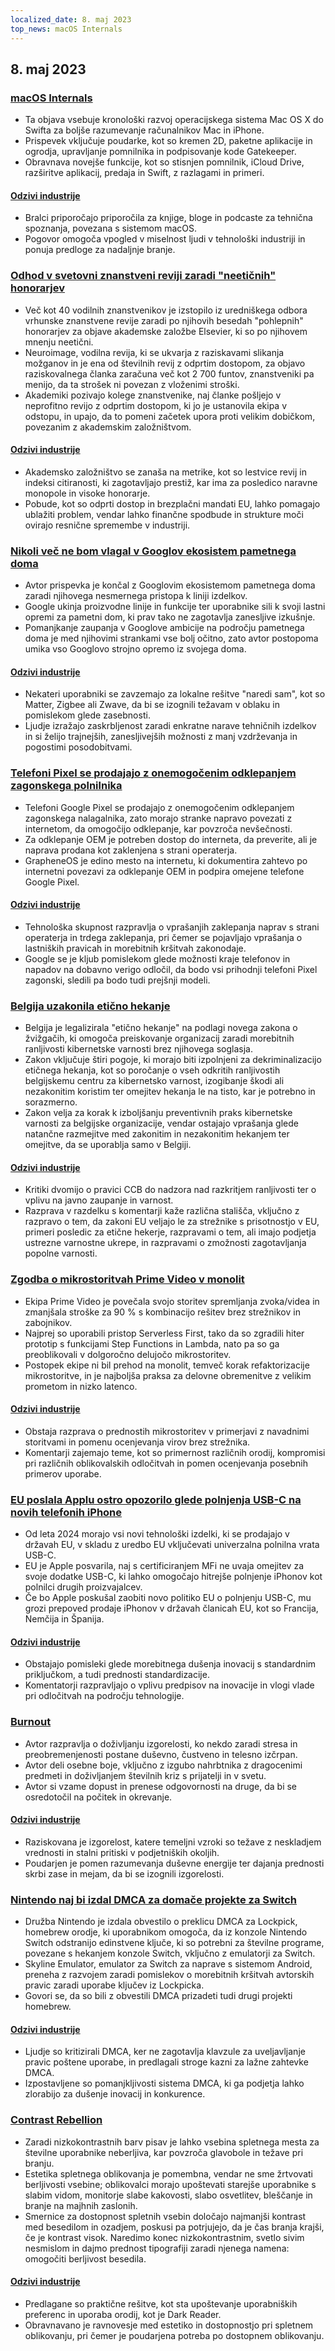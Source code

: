 ```yaml
---
localized_date: 8. maj 2023
top_news: macOS Internals
---
```




## 8. maj 2023

### [macOS Internals](https://gist.github.com/kconner/cff08fe3e0bb857ea33b47d965b3e19f)

- Ta objava vsebuje kronološki razvoj operacijskega sistema Mac OS X do Swifta za boljše razumevanje računalnikov Mac in iPhone.
- Prispevek vključuje poudarke, kot so kremen 2D, paketne aplikacije in ogrodja, upravljanje pomnilnika in podpisovanje kode Gatekeeper.
- Obravnava novejše funkcije, kot so stisnjen pomnilnik, iCloud Drive, razširitve aplikacij, predaja in Swift, z razlagami in primeri.

#### [Odzivi industrije](http://news.ycombinator.com/item?id=35847715)

- Bralci priporočajo priporočila za knjige, bloge in podcaste za tehnična spoznanja, povezana s sistemom macOS.
- Pogovor omogoča vpogled v miselnost ljudi v tehnološki industriji in ponuja predloge za nadaljnje branje.

### [Odhod v svetovni znanstveni reviji zaradi "neetičnih" honorarjev](https://www.theguardian.com/science/2023/may/07/too-greedy-mass-walkout-at-global-science-journal-over-unethical-fees)

- Več kot 40 vodilnih znanstvenikov je izstopilo iz uredniškega odbora vrhunske znanstvene revije zaradi po njihovih besedah "pohlepnih" honorarjev za objave akademske založbe Elsevier, ki so po njihovem mnenju neetični.
- Neuroimage, vodilna revija, ki se ukvarja z raziskavami slikanja možganov in je ena od številnih revij z odprtim dostopom, za objavo raziskovalnega članka zaračuna več kot 2 700 funtov, znanstveniki pa menijo, da ta strošek ni povezan z vloženimi stroški.
- Akademiki pozivajo kolege znanstvenike, naj članke pošljejo v neprofitno revijo z odprtim dostopom, ki jo je ustanovila ekipa v odstopu, in upajo, da to pomeni začetek upora proti velikim dobičkom, povezanim z akademskim založništvom.

#### [Odzivi industrije](http://news.ycombinator.com/item?id=35848894)

- Akademsko založništvo se zanaša na metrike, kot so lestvice revij in indeksi citiranosti, ki zagotavljajo prestiž, kar ima za posledico naravne monopole in visoke honorarje.
- Pobude, kot so odprti dostop in brezplačni mandati EU, lahko pomagajo ublažiti problem, vendar lahko finančne spodbude in strukture moči ovirajo resnične spremembe v industriji.

### [Nikoli več ne bom vlagal v Googlov ekosistem pametnega doma](https://www.androidauthority.com/google-smart-home-3319869/)

- Avtor prispevka je končal z Googlovim ekosistemom pametnega doma zaradi njihovega nesmernega pristopa k liniji izdelkov.
- Google ukinja proizvodne linije in funkcije ter uporabnike sili k svoji lastni opremi za pametni dom, ki prav tako ne zagotavlja zanesljive izkušnje.
- Pomanjkanje zaupanja v Googlove ambicije na področju pametnega doma je med njihovimi strankami vse bolj očitno, zato avtor postopoma umika vso Googlovo strojno opremo iz svojega doma.

#### [Odzivi industrije](http://news.ycombinator.com/item?id=35849060)

- Nekateri uporabniki se zavzemajo za lokalne rešitve "naredi sam", kot so Matter, Zigbee ali Zwave, da bi se izognili težavam v oblaku in pomislekom glede zasebnosti.
- Ljudje izražajo zaskrbljenost zaradi enkratne narave tehničnih izdelkov in si želijo trajnejših, zanesljivejših možnosti z manj vzdrževanja in pogostimi posodobitvami.

### [Telefoni Pixel se prodajajo z onemogočenim odklepanjem zagonskega polnilnika](https://www.fitzsim.org/blog/?p=545)

- Telefoni Google Pixel se prodajajo z onemogočenim odklepanjem zagonskega nalagalnika, zato morajo stranke napravo povezati z internetom, da omogočijo odklepanje, kar povzroča nevšečnosti.
- Za odklepanje OEM je potreben dostop do interneta, da preverite, ali je naprava prodana kot zaklenjena s strani operaterja.
- GrapheneOS je edino mesto na internetu, ki dokumentira zahtevo po internetni povezavi za odklepanje OEM in podpira omejene telefone Google Pixel.

#### [Odzivi industrije](http://news.ycombinator.com/item?id=35852192)

- Tehnološka skupnost razpravlja o vprašanjih zaklepanja naprav s strani operaterja in trdega zaklepanja, pri čemer se pojavljajo vprašanja o lastniških pravicah in morebitnih kršitvah zakonodaje.
- Google se je kljub pomislekom glede možnosti kraje telefonov in napadov na dobavno verigo odločil, da bodo vsi prihodnji telefoni Pixel zagonski, sledili pa bodo tudi prejšnji modeli.

### [Belgija uzakonila etično hekanje](https://www.law.kuleuven.be/citip/blog/belgium-legalises-ethical-hacking-a-threat-or-an-opportunity-for-cybersecurity/)

- Belgija je legalizirala "etično hekanje" na podlagi novega zakona o žvižgačih, ki omogoča preiskovanje organizacij zaradi morebitnih ranljivosti kibernetske varnosti brez njihovega soglasja.
- Zakon vključuje štiri pogoje, ki morajo biti izpolnjeni za dekriminalizacijo etičnega hekanja, kot so poročanje o vseh odkritih ranljivostih belgijskemu centru za kibernetsko varnost, izogibanje škodi ali nezakonitim koristim ter omejitev hekanja le na tisto, kar je potrebno in sorazmerno.
- Zakon velja za korak k izboljšanju preventivnih praks kibernetske varnosti za belgijske organizacije, vendar ostajajo vprašanja glede natančne razmejitve med zakonitim in nezakonitim hekanjem ter omejitve, da se uporablja samo v Belgiji.

#### [Odzivi industrije](http://news.ycombinator.com/item?id=35847860)

- Kritiki dvomijo o pravici CCB do nadzora nad razkritjem ranljivosti ter o vplivu na javno zaupanje in varnost.
- Razprava v razdelku s komentarji kaže različna stališča, vključno z razpravo o tem, da zakoni EU veljajo le za strežnike s prisotnostjo v EU, primeri posledic za etične hekerje, razpravami o tem, ali imajo podjetja ustrezne varnostne ukrepe, in razpravami o zmožnosti zagotavljanja popolne varnosti.

### [Zgodba o mikrostoritvah Prime Video v monolit](https://adrianco.medium.com/so-many-bad-takes-what-is-there-to-learn-from-the-prime-video-microservices-to-monolith-story-4bd0970423d4)

- Ekipa Prime Video je povečala svojo storitev spremljanja zvoka/videa in zmanjšala stroške za 90 % s kombinacijo rešitev brez strežnikov in zabojnikov.
- Najprej so uporabili pristop Serverless First, tako da so zgradili hiter prototip s funkcijami Step Functions in Lambda, nato pa so ga preoblikovali v dolgoročno delujočo mikrostoritev.
- Postopek ekipe ni bil prehod na monolit, temveč korak refaktorizacije mikrostoritve, in je najboljša praksa za delovne obremenitve z velikim prometom in nizko latenco.

#### [Odzivi industrije](http://news.ycombinator.com/item?id=35853148)

- Obstaja razprava o prednostih mikrostoritev v primerjavi z navadnimi storitvami in pomenu ocenjevanja virov brez strežnika.
- Komentarji zajemajo teme, kot so primernost različnih orodij, kompromisi pri različnih oblikovalskih odločitvah in pomen ocenjevanja posebnih primerov uporabe.

### [EU poslala Applu ostro opozorilo glede polnjenja USB-C na novih telefonih iPhone](https://www.techradar.com/news/apple-may-not-restrict-usb-c-charging-on-new-iphones-after-all)

- Od leta 2024 morajo vsi novi tehnološki izdelki, ki se prodajajo v državah EU, v skladu z uredbo EU vključevati univerzalna polnilna vrata USB-C.
- EU je Apple posvarila, naj s certificiranjem MFi ne uvaja omejitev za svoje dodatke USB-C, ki lahko omogočajo hitrejše polnjenje iPhonov kot polnilci drugih proizvajalcev.
- Če bo Apple poskušal zaobiti novo politiko EU o polnjenju USB-C, mu grozi prepoved prodaje iPhonov v državah članicah EU, kot so Francija, Nemčija in Španija.

#### [Odzivi industrije](http://news.ycombinator.com/item?id=35849043)

- Obstajajo pomisleki glede morebitnega dušenja inovacij s standardnim priključkom, a tudi prednosti standardizacije.
- Komentatorji razpravljajo o vplivu predpisov na inovacije in vlogi vlade pri odločitvah na področju tehnologije.

### [Burnout](https://drewdevault.com/2023/05/01/2023-05-01-Burnout.html)

- Avtor razpravlja o doživljanju izgorelosti, ko nekdo zaradi stresa in preobremenjenosti postane duševno, čustveno in telesno izčrpan.
- Avtor deli osebne boje, vključno z izgubo nahrbtnika z dragocenimi predmeti in doživljanjem številnih kriz s prijatelji in v svetu.
- Avtor si vzame dopust in prenese odgovornosti na druge, da bi se osredotočil na počitek in okrevanje.

#### [Odzivi industrije](http://news.ycombinator.com/item?id=35849384)

- Raziskovana je izgorelost, katere temeljni vzroki so težave z neskladjem vrednosti in stalni pritiski v podjetniških okoljih.
- Poudarjen je pomen razumevanja duševne energije ter dajanja prednosti skrbi zase in mejam, da bi se izognili izgorelosti.

### [Nintendo naj bi izdal DMCA za domače projekte za Switch](https://gbatemp.net/threads/nintendo-reportedly-issues-dmca-takedown-for-switch-homebrew-projects-skyline-switch-emulator-development-ceased.632406/)

- Družba Nintendo je izdala obvestilo o preklicu DMCA za Lockpick, homebrew orodje, ki uporabnikom omogoča, da iz konzole Nintendo Switch odstranijo edinstvene ključe, ki so potrebni za številne programe, povezane s hekanjem konzole Switch, vključno z emulatorji za Switch.
- Skyline Emulator, emulator za Switch za naprave s sistemom Android, preneha z razvojem zaradi pomislekov o morebitnih kršitvah avtorskih pravic zaradi uporabe ključev iz Lockpicka.
- Govori se, da so bili z obvestili DMCA prizadeti tudi drugi projekti homebrew.

#### [Odzivi industrije](http://news.ycombinator.com/item?id=35846726)

- Ljudje so kritizirali DMCA, ker ne zagotavlja klavzule za uveljavljanje pravic poštene uporabe, in predlagali stroge kazni za lažne zahtevke DMCA.
- Izpostavljene so pomanjkljivosti sistema DMCA, ki ga podjetja lahko zlorabijo za dušenje inovacij in konkurence.

### [Contrast Rebellion](https://contrastrebellion.com/)

- Zaradi nizkokontrastnih barv pisav je lahko vsebina spletnega mesta za številne uporabnike neberljiva, kar povzroča glavobole in težave pri branju.
- Estetika spletnega oblikovanja je pomembna, vendar ne sme žrtvovati berljivosti vsebine; oblikovalci morajo upoštevati starejše uporabnike s slabim vidom, monitorje slabe kakovosti, slabo osvetlitev, bleščanje in branje na majhnih zaslonih.
- Smernice za dostopnost spletnih vsebin določajo najmanjši kontrast med besedilom in ozadjem, poskusi pa potrjujejo, da je čas branja krajši, če je kontrast visok. Naredimo konec nizkokontrastnim, svetlo sivim nesmislom in dajmo prednost tipografiji zaradi njenega namena: omogočiti berljivost besedila.

#### [Odzivi industrije](http://news.ycombinator.com/item?id=35850044)

- Predlagane so praktične rešitve, kot sta upoštevanje uporabniških preferenc in uporaba orodij, kot je Dark Reader.
- Obravnavano je ravnovesje med estetiko in dostopnostjo pri spletnem oblikovanju, pri čemer je poudarjena potreba po dostopnem oblikovanju.

</Steps>
